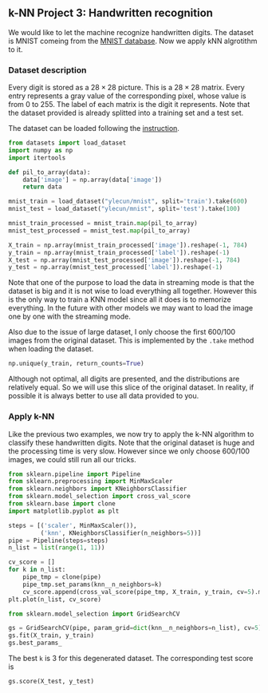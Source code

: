 ## k-NN Project 3: Handwritten recognition

We would like to let the machine recognize handwritten digits. The dataset is MNIST comeing from the [MNIST database](https://yann.lecun.com/exdb/mnist/). Now we apply kNN algrotithm to it. 

### Dataset description
Every digit is stored as a $28\times28$ picture. This is a $28\times28$ matrix. Every entry represents a gray value of the corresponding pixel, whose value is from 0 to 255. The label of each matrix is the digit it represents. Note that the dataset provided is already splitted into a training set and a test set.

The dataset can be loaded following the [instruction](https://xiaoxl.github.io/Datasets/contents/mnist.html).


```python
from datasets import load_dataset
import numpy as np
import itertools

def pil_to_array(data):
    data['image'] = np.array(data['image'])
    return data

mnist_train = load_dataset("ylecun/mnist", split='train').take(600)
mnist_test = load_dataset("ylecun/mnist", split='test').take(100)

mnist_train_processed = mnist_train.map(pil_to_array)
mnist_test_processed = mnist_test.map(pil_to_array)

X_train = np.array(mnist_train_processed['image']).reshape(-1, 784)
y_train = np.array(mnist_train_processed['label']).reshape(-1)
X_test = np.array(mnist_test_processed['image']).reshape(-1, 784)
y_test = np.array(mnist_test_processed['label']).reshape(-1)
```

Note that one of the purpose to load the data in streaming mode is that the dataset is big and it is not wise to load everything all together. However this is the only way to train a KNN model since all it does is to memorize everything. In the future with other models we may want to load the image one by one with the streaming mode.

Also due to the issue of large dataset, I only choose the first 600/100 images from the original dataset. This is implemented by the `.take` method when loading the dataset.

```python
np.unique(y_train, return_counts=True)
```
Although not optimal, all digits are presented, and the distributions are relatively equal. So we will use this slice of the original dataset. In reality, if possible it is always better to use all data provided to you.




### Apply k-NN
Like the previous two examples, we now try to apply the k-NN algorithm to classify these handwritten digits. Note that the original dataset is huge and the processing time is very slow. However since we only choose 600/100 images, we could still run all our tricks. 

```python
from sklearn.pipeline import Pipeline
from sklearn.preprocessing import MinMaxScaler
from sklearn.neighbors import KNeighborsClassifier
from sklearn.model_selection import cross_val_score
from sklearn.base import clone
import matplotlib.pyplot as plt

steps = [('scaler', MinMaxScaler()),
         ('knn', KNeighborsClassifier(n_neighbors=5))]
pipe = Pipeline(steps=steps)
n_list = list(range(1, 11))

cv_score = []
for k in n_list:
    pipe_tmp = clone(pipe)
    pipe_tmp.set_params(knn__n_neighbors=k)
    cv_score.append(cross_val_score(pipe_tmp, X_train, y_train, cv=5).mean())
plt.plot(n_list, cv_score)
```

```python
from sklearn.model_selection import GridSearchCV

gs = GridSearchCV(pipe, param_grid=dict(knn__n_neighbors=n_list), cv=5)
gs.fit(X_train, y_train)
gs.best_params_
```
The best `k` is 3 for this degenerated dataset. The corresponding test score is 

```python
gs.score(X_test, y_test)
```



